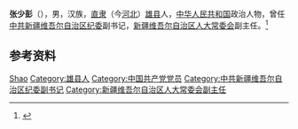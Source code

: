 '''张少彭'''（{{bd|1920年|6月|2013年||catIdx=Zhang}}），男，汉族，[[直隶|直隶]]（今[[河北|河北]]）[[雄县|雄县]]人，[[中华人民共和国|中华人民共和国]]政治人物，曾任[[中共新疆维吾尔自治区纪委|中共新疆维吾尔自治区纪委]]副书记，[[新疆维吾尔自治区人大常委会|新疆维吾尔自治区人大常委会]]副主任。<ref>{{Cite book|title=中华人民共和国职官志|author=何虎生, 李耀东, 向常福主编|publisher=中国社会出版社|year=2003|isbn=9787800883934|location=北京|pages=}}</ref>

== 参考资料 ==
{{reflist}}

{{中国人物小作品}}

{{Authority control}}
{{DEFAULTSORT:Zhang张}}
[[Category:张姓|Shao]]
[[Category:雄县人|Category:雄县人]]
[[Category:中国共产党党员|Category:中国共产党党员]]
[[Category:中共新疆维吾尔自治区纪委副书记|Category:中共新疆维吾尔自治区纪委副书记]]
[[Category:新疆维吾尔自治区人大常委会副主任|Category:新疆维吾尔自治区人大常委会副主任]]
